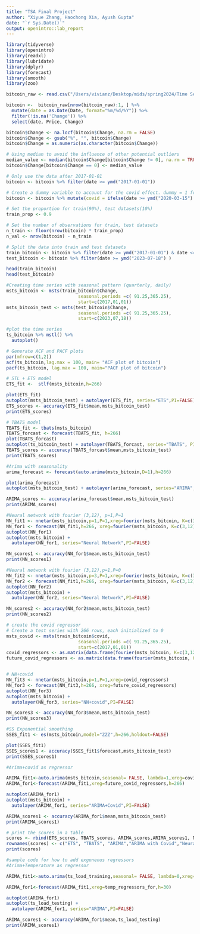 ```yaml
---
title: "TSA Final Project"
author: "Xiyue Zhang, Haochong Xia, Ayush Gupta"
date: "`r Sys.Date()`"
output: openintro::lab_report
---
```


```r
library(tidyverse)
library(openintro)
library(readxl)
library(lubridate)
library(dplyr)
library(forecast) 
library(smooth)
library(zoo)
```

```r
bitcoin_raw <- read.csv("/Users/vivianz/Desktop/mids/spring2024/Time Series/bitcoin.csv",header=TRUE)

bitcoin <-  bitcoin_raw[nrow(bitcoin_raw):1, ] %>%
  mutate(date = as.Date(Date, format="%m/%d/%Y")) %>%
  filter(!is.na('Change')) %>%
  select(date, Price, Change)

bitcoin$Change <- na.locf(bitcoin$Change, na.rm = FALSE)
bitcoin$Change <- gsub("%", "", bitcoin$Change)
bitcoin$Change = as.numeric(as.character(bitcoin$Change))

# Using median to avoid the influence of other potential outliers
median_value <- median(bitcoin$Change[bitcoin$Change != 0], na.rm = TRUE)
bitcoin$Change[bitcoin$Change == 0] <- median_value


```

```r
# Only use the data after 2017-01-01
bitcoin <- bitcoin %>% filter(date >= ymd("2017-01-01"))

# Create a dummy variable to account for the covid effect. dummy = 1 from march 15 2020 to may 1st 2021
bitcoin <- bitcoin %>% mutate(covid = ifelse(date >= ymd("2020-03-15") & date <= ymd("2021-05-01"), 1, 0))

# Set the proportion for train(90%), test datasets(10%)
train_prop <- 0.9

# Set the number of observations for train, test datasets
n_train <- floor(nrow(bitcoin) * train_prop)
n_val <- nrow(bitcoin) - n_train

# Split the data into train and test datasets
train_bitcoin <- bitcoin %>% filter(date >= ymd("2017-01-01") & date <= ymd("2023-01-01"))
test_bitcoin <- bitcoin %>% filter(date >= ymd("2023-07-18") )

head(train_bitcoin)
head(test_bitcoin)
```


```r
#Creating time series with seasonal pattern (quarterly, daily)
msts_bitcoin <- msts(train_bitcoin$Change,
                           seasonal.periods =c( 91.25,365.25),
                           start=c(2017,01,01))
msts_bitcoin_test <- msts(test_bitcoin$Change,
                           seasonal.periods =c( 91.25,365.25),
                           start=c(2023,07,18))

#plot the time series
ts_bitcoin %>% mstl() %>%
  autoplot()

# Generate ACF and PACF plots
par(mfrow=c(1,2))
acf(ts_bitcoin,lag.max = 100, main= "ACF plot of bitcoin")
pacf(ts_bitcoin, lag.max = 100, main="PACF plot of bitcoin")
```

```r
# STL + ETS model
ETS_fit <-  stlf(msts_bitcoin,h=266)

plot(ETS_fit)
autoplot(msts_bitcoin_test) + autolayer(ETS_fit, series="ETS",PI=FALSE)
ETS_scores <- accuracy(ETS_fit$mean,msts_bitcoin_test)
print(ETS_scores)

```


```r
# TBATS model
TBATS_fit <- tbats(msts_bitcoin)
TBATS_forcast <- forecast(TBATS_fit, h=266)
plot(TBATS_forcast)
autoplot(ts_bitcoin_test) + autolayer(TBATS_forcast, series="TBATS", PI=FALSE)
TBATS_scores <- accuracy(TBATS_forcast$mean,msts_bitcoin_test)
print(TBATS_scores)
```

```r
#Arima with seasonality
arima_forecast <- forecast(auto.arima(msts_bitcoin,D=1),h=266)

plot(arima_forecast)
autoplot(msts_bitcoin_test) + autolayer(arima_forecast, series="ARIMA", PI=FALSE)

ARIMA_scores <- accuracy(arima_forecast$mean,msts_bitcoin_test)
print(ARIMA_scores)


```


```r
#Neural network with fourier (3,12), p=1,P=1
NN_fit1 <- nnetar(msts_bitcoin,p=1,P=1,xreg=fourier(msts_bitcoin, K=c(3,12)))
NN_for1 <- forecast(NN_fit1,h=266, xreg=fourier(msts_bitcoin, K=c(3,12),h=266))
autoplot(NN_for1)
autoplot(msts_bitcoin) +
  autolayer(NN_for1, series="Neural Network",PI=FALSE)

NN_scores1 <- accuracy(NN_for1$mean,msts_bitcoin_test)
print(NN_scores1)
```
``` r
#Neural network with fourier (3,12),p=1,P=0
NN_fit2 <- nnetar(msts_bitcoin,p=3,P=1,xreg=fourier(msts_bitcoin, K=c(3,12)))
NN_for2 <- forecast(NN_fit1,h=266, xreg=fourier(msts_bitcoin, K=c(3,12),h=266))
autoplot(NN_for2)
autoplot(msts_bitcoin) +
  autolayer(NN_for2, series="Neural Network",PI=FALSE)

NN_scores2 <- accuracy(NN_for2$mean,msts_bitcoin_test)
print(NN_scores2)
```
```r
# create the covid regressor
# Create a test series with 266 rows, each initialized to 0
msts_covid <- msts(train_bitcoin$covid,
                           seasonal.periods =c( 91.25,365.25),
                           start=c(2017,01,01))
covid_regressors <- as.matrix(data.frame(fourier(msts_bitcoin, K=c(3,12),h=nrow(train_bitcoin)), "covid"= train_bitcoin$covid))
future_covid_regressors <- as.matrix(data.frame(fourier(msts_bitcoin, K=c(3,12),h=nrow(test_bitcoin)), "covid"= test_bitcoin$covid))


# NN+covid
NN_fit3 <- nnetar(msts_bitcoin,p=1,P=1,xreg=covid_regressors)
NN_for3 <- forecast(NN_fit3,h=266, xreg=future_covid_regressors)
autoplot(NN_for3)
autoplot(msts_bitcoin) +
  autolayer(NN_for3, series="NN+covid",PI=FALSE)

NN_scores3 <- accuracy(NN_for3$mean,msts_bitcoin_test)
print(NN_scores3)
```


```r
#SS Exponential smoothing
SSES_fit1 <- es(msts_bitcoin,model="ZZZ",h=266,holdout=FALSE)

plot(SSES_fit1)
SSES_scores1 <- accuracy(SSES_fit1$forecast,msts_bitcoin_test)
print(SSES_scores1)
```
```r
#Arima+covid as regressor

ARIMA_fit1<-auto.arima(msts_bitcoin,seasonal= FALSE, lambda=1,xreg=covid_regressors)
ARIMA_for1<-forecast(ARIMA_fit1,xreg=future_covid_regressors,h=266)

autoplot(ARIMA_for1)
autoplot(msts_bitcoin) +
  autolayer(ARIMA_for1, series="ARIMA+Covid",PI=FALSE)

ARIMA_scores1 <- accuracy(ARIMA_for1$mean,msts_bitcoin_test)
print(ARIMA_scores1)
```


```r
# print the scores in a table
scores <- rbind(ETS_scores, TBATS_scores, ARIMA_scores,ARIMA_scores1, NN_scores1,NN_scores2,NN_scores3,SSES_scores1)
rownames(scores) <- c("ETS", "TBATS", "ARIMA","ARIMA with Covid","Neural Network1","Neural Network2","Neural Network with Covid","SSES")
print(scores)

```


```r
#sample code for how to add exgoneous regressors
#Arima+Temperature as regressor

ARIMA_fit1<-auto.arima(ts_load_training,seasonal= FALSE, lambda=0,xreg=temp_regressors)

ARIMA_for1<-forecast(ARIMA_fit1,xreg=temp_regressors_for,h=30)

autoplot(ARIMA_for1)
autoplot(ts_load_testing) +
  autolayer(ARIMA_for1, series="ARIMA",PI=FALSE)

ARIMA_scores1 <- accuracy(ARIMA_for1$mean,ts_load_testing)
print(ARIMA_scores1)
```

